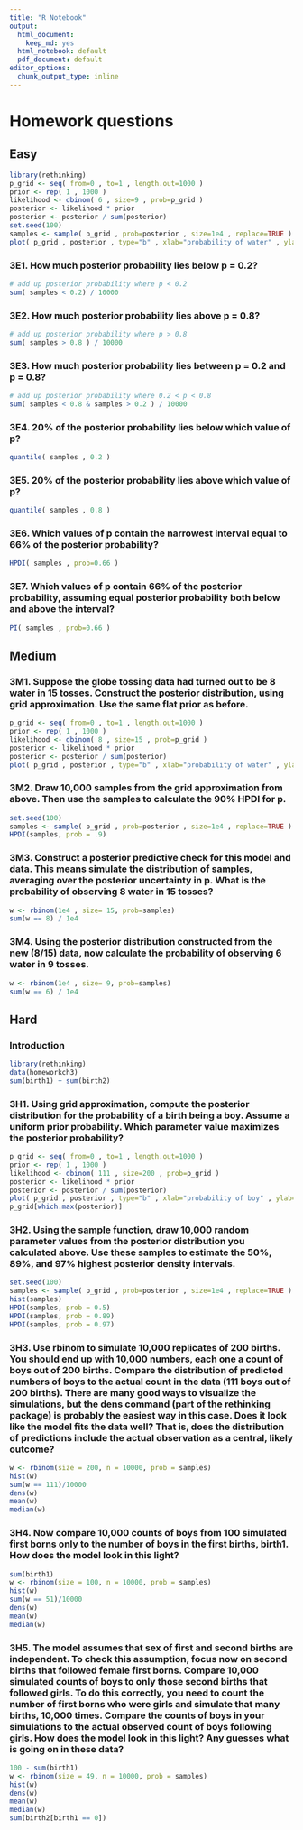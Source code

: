 ```yaml
---
title: "R Notebook"
output:
  html_document:
    keep_md: yes
  html_notebook: default
  pdf_document: default
editor_options:
  chunk_output_type: inline
---
```


# Homework questions

## Easy

```r
library(rethinking)
p_grid <- seq( from=0 , to=1 , length.out=1000 )
prior <- rep( 1 , 1000 )
likelihood <- dbinom( 6 , size=9 , prob=p_grid )
posterior <- likelihood * prior
posterior <- posterior / sum(posterior)
set.seed(100)
samples <- sample( p_grid , prob=posterior , size=1e4 , replace=TRUE )
plot( p_grid , posterior , type="b" , xlab="probability of water" , ylab="posterior probability" )
```

### 3E1. How much posterior probability lies below p = 0.2?
```r
# add up posterior probability where p < 0.2
sum( samples < 0.2) / 10000
```

### 3E2. How much posterior probability lies above p = 0.8?
```r
# add up posterior probability where p > 0.8
sum( samples > 0.8 ) / 10000
```

### 3E3. How much posterior probability lies between p = 0.2 and p = 0.8?
```r
# add up posterior probability where 0.2 < p < 0.8
sum( samples < 0.8 & samples > 0.2 ) / 10000
```

### 3E4. 20% of the posterior probability lies below which value of p?
```r
quantile( samples , 0.2 )
```

### 3E5. 20% of the posterior probability lies above which value of p?
```r
quantile( samples , 0.8 )
```

### 3E6. Which values of p contain the narrowest interval equal to 66% of the posterior probability?
```r
HPDI( samples , prob=0.66 )
```

### 3E7. Which values of p contain 66% of the posterior probability, assuming equal posterior probability both below and above the interval?
```r
PI( samples , prob=0.66 )
```

## Medium

### 3M1. Suppose the globe tossing data had turned out to be 8 water in 15 tosses. Construct the posterior distribution, using grid approximation. Use the same flat prior as before.
```r
p_grid <- seq( from=0 , to=1 , length.out=1000 )
prior <- rep( 1 , 1000 )
likelihood <- dbinom( 8 , size=15 , prob=p_grid )
posterior <- likelihood * prior
posterior <- posterior / sum(posterior)
plot( p_grid , posterior , type="b" , xlab="probability of water" , ylab="posterior probability" )
```

### 3M2. Draw 10,000 samples from the grid approximation from above. Then use the samples to calculate the 90% HPDI for p.
```r
set.seed(100)
samples <- sample( p_grid , prob=posterior , size=1e4 , replace=TRUE )
HPDI(samples, prob = .9)
```

### 3M3. Construct a posterior predictive check for this model and data. This means simulate the distribution of samples, averaging over the posterior uncertainty in p. What is the probability of observing 8 water in 15 tosses?
```r
w <- rbinom(1e4 , size= 15, prob=samples)
sum(w == 8) / 1e4
```

### 3M4. Using the posterior distribution constructed from the new (8/15) data, now calculate the probability of observing 6 water in 9 tosses.
```r
w <- rbinom(1e4 , size= 9, prob=samples)
sum(w == 6) / 1e4
```

## Hard

### Introduction
```r
library(rethinking)
data(homeworkch3)
sum(birth1) + sum(birth2)
```

### 3H1. Using grid approximation, compute the posterior distribution for the probability of a birth being a boy. Assume a uniform prior probability. Which parameter value maximizes the posterior probability?
```r
p_grid <- seq( from=0 , to=1 , length.out=1000 )
prior <- rep( 1 , 1000 )
likelihood <- dbinom( 111 , size=200 , prob=p_grid )
posterior <- likelihood * prior
posterior <- posterior / sum(posterior)
plot( p_grid , posterior , type="b" , xlab="probability of boy" , ylab="posterior probability" )
p_grid[which.max(posterior)]
```

### 3H2. Using the sample function, draw 10,000 random parameter values from the posterior distribution you calculated above. Use these samples to estimate the 50%, 89%, and 97% highest posterior density intervals.
```r
set.seed(100)
samples <- sample( p_grid , prob=posterior , size=1e4 , replace=TRUE )
hist(samples)
HPDI(samples, prob = 0.5)
HPDI(samples, prob = 0.89)
HPDI(samples, prob = 0.97)
```

### 3H3. Use rbinom to simulate 10,000 replicates of 200 births. You should end up with 10,000 numbers, each one a count of boys out of 200 births. Compare the distribution of predicted numbers of boys to the actual count in the data (111 boys out of 200 births). There are many good ways to visualize the simulations, but the dens command (part of the rethinking package) is probably the easiest way in this case. Does it look like the model fits the data well? That is, does the distribution of predictions include the actual observation as a central, likely outcome?

```r
w <- rbinom(size = 200, n = 10000, prob = samples)
hist(w)
sum(w == 111)/10000
dens(w)
mean(w)
median(w)
```

### 3H4. Now compare 10,000 counts of boys from 100 simulated first borns only to the number of boys in the first births, birth1. How does the model look in this light?

```r
sum(birth1)
w <- rbinom(size = 100, n = 10000, prob = samples)
hist(w)
sum(w == 51)/10000
dens(w)
mean(w)
median(w)
```

### 3H5. The model assumes that sex of first and second births are independent. To check this assumption, focus now on second births that followed female first borns. Compare 10,000 simulated counts of boys to only those second births that followed girls. To do this correctly, you need to count the number of first borns who were girls and simulate that many births, 10,000 times. Compare the counts of boys in your simulations to the actual observed count of boys following girls. How does the model look in this light? Any guesses what is going on in these data?

```r
100 - sum(birth1)
w <- rbinom(size = 49, n = 10000, prob = samples)
hist(w)
dens(w)
mean(w)
median(w)
sum(birth2[birth1 == 0])
```

